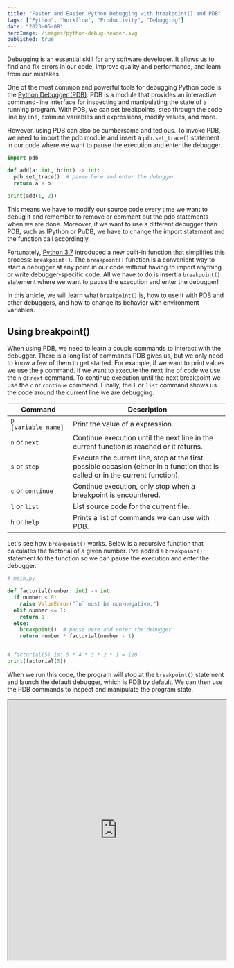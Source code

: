 ```yaml
---
title: "Faster and Easier Python Debugging with breakpoint() and PDB"
tags: ["Python", "Workflow", "Productivity", "Debugging"]
date: "2023-05-08"
heroImage: /images/python-debug-header.svg
published: true
---
```


Debugging is an essential skill for any software developer.
It allows us to find and fix errors in our code, improve quality and performance, and learn from our mistakes.

One of the most common and powerful tools for debugging Python code is the [Python Debugger (PDB)](https://docs.python.org/3/library/pdb.html).
PDB is a module that provides an interactive command-line interface for inspecting and manipulating the state of a running program.
With PDB, we can set breakpoints, step through the code line by line, examine variables and expressions, modify values, and more.

However, using PDB can also be cumbersome and tedious.
To invoke PDB, we need to import the pdb module and insert a `pdb.set_trace()` statement in our code where we want to pause the execution and enter the debugger.

```python
import pdb

def add(a: int, b:int) -> int:
  pdb.set_trace()  # pause here and enter the debugger
  return a + b

print(add(1, 2))
```

This means we have to modify our source code every time we want to debug it and remember to remove or comment out the pdb statements when we are done.
Moreover, if we want to use a different debugger than PDB, such as IPython or PuDB, we have to change the import statement and the function call accordingly.

Fortunately, [Python 3.7](https://peps.python.org/pep-0553/) introduced a new built-in function that simplifies this process: `breakpoint()`.
The `breakpoint()` function is a convenient way to start a debugger at any point in our code without having to import anything or write debugger-specific code.
All we have to do is insert a `breakpoint()` statement where we want to pause the execution and enter the debugger!

In this article, we will learn what `breakpoint()` is, how to use it with PDB and other debuggers, and how to change its behavior with environment variables.

## Using breakpoint()

When using PDB, we need to learn a couple commands to interact with the debugger.
There is a long list of commands PDB gives us, but we only need to know a few of them to get started.
For example, if we want to print values we use the `p` command.
If we want to execute the next line of code we use the `n` or `next` command.
To continue execution until the next breakpoint we use the `c` or `continue` command.
Finally, the `l` or `list` command shows us the code around the current line we are debugging.

| Command             | Description                                                                                                                     |
| ------------------- | ------------------------------------------------------------------------------------------------------------------------------- |
| `p [variable_name]` | Print the value of a expression.                                                                                                |
| `n` or `next`       | Continue execution until the next line in the current function is reached or it returns.                                        |
| `s` or `step`       | Execute the current line, stop at the first possible occasion (either in a function that is called or in the current function). |
| `c` or `continue`   | Continue execution, only stop when a breakpoint is encountered.                                                                 |
| `l` or `list`       | List source code for the current file.                                                                                          |
| `h` or `help`       | Prints a list of commands we can use with PDB.                                                                                  |

Let's see how `breakpoint()` works.
Below is a recursive function that calculates the factorial of a given number.
I've added a `breakpoint()` statement to the function so we can pause the execution and enter the debugger.

```python
# main.py

def factorial(number: int) -> int:
  if number < 0:
    raise ValueError("`n` must be non-negative.")
  elif number <= 1:
    return 1
  else:
    breakpoint()  # pause here and enter the debugger
    return number * factorial(number - 1)


# factorial(5) is: 5 * 4 * 3 * 2 * 1 = 120
print(factorial(5))
```

When we run this code, the program will stop at the `breakpoint()` statement and launch the default debugger, which is PDB by default.
We can then use the PDB commands to inspect and manipulate the program state.

<iframe
  src="https://replit.com/@DylanPaulus/factorial-breakpoint?embed=true#main.py"
  width="100%"
  height="600"
/>
<a
  href="https://replit.com/@DylanPaulus/factorial-breakpoint#main.py"
  target="_blank"
  class="text-sm text-center text-white transition hover:text-white hover:bg-slate-700 rounded-b bg-slate-600 pt-4">
  Open in new window
</a>

<figcaption class="text-sm my-4 text-center">
<ul>
  Play with PDB by clicking green "Run" button near the top right of the
  code editor.

If you want to navigate back to the code, click "Show files" at the top left
of the code editor and select "main.py".

</ul>

</figcaption>

We can see that `breakpoint()` pauses the execution at the line where it is called.
By using the commands we learned above, we can inspect the program state (`p number` to see the value of `n`) and step through the code line by line (`s`).

## Changing the debugger behavior

One of the advantages of using `breakpoint()` over `pdb.set_trace()` is that we can switch to a different debugger at any time.
By setting the `PYTHONBREAKPOINT` environment variable we can tell Python which debugger we would like to use.
For example, if we want to use IPython as our debugger, we can run:

```bash
$ export PYTHONBREAKPOINT=IPython.core.debugger.set_trace
$ python3 main.py
```

Another advantage of using `breakpoint()` is that we can disable all breakpoints in our code by setting the `PYTHONBREAKPOINT` environment variable to 0.
This is useful when we want to run our code without entering the debugger; without having to remove or comment out all the `breakpoint()` statements.

```bash
$ export PYTHONBREAKPOINT=0
$ python3 main.py
```

## End

`breakpoint()` is a much needed improvement over `pdb.set_trace()`!
It gives us the ability to quickly debug our code, and easily switch between different debuggers.
